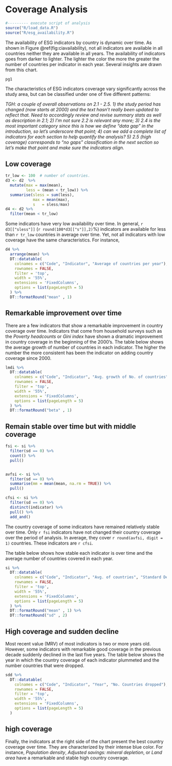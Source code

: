# Coverage Analysis {#coverage}

```r
#--------- execute script of analysis
source("R/load_data.R")
source("R/esg_availability.R")
```


The availability of ESG indicators by country is dynamic over time. As shown in Figure \@ref(fig:ciavailability), not all indicators are available in all countries neither they are available in all years. The availability of indicators goes from darker to lighter. The lighter the color the more the greater the number of countries per indicator in each year. Several insights are drawn from this chart. 

```r
pg1
```

The characteristics of ESG indicators coverage vary significantly across the study area, 
but can be classified under one of five different patterns:

*TGH: a couple of overall observations on 2.1 - 2.5. 1) the study period has changed (now starts at 2000) and the text hasn't really been updated to reflect
that. Need to accordingly review and revise summary stats as well as description in 2.1; 2) I'm not sure 2.2 is relevant any more; 3) 2.4
is the most important category since this is how we define "data gap" in the introduction, so let's underscore that point; 4) can we
add a complete list of indicators for each section to help quantify the analysis? 5) 2.5 (high coverage) corresponds to "no gaps" classification
in the next section so let's make that point and make sure the indicators align.*


## Low coverage

```r
tr_low <- 100  # number of countries. 
d3 <- d2  %>%
  mutate(max = max(mean),
         less = (mean < tr_low)) %>%
  summarise(sless = sum(less),
            max = mean(max),
            s   = sless/max)
d4 <- d2 %>% 
  filter(mean < tr_low)


```

Some indicators have very low availability over time. In general, `r d3[["sless"]]` (`r round(100*d3[["s"]],2)`%) indicators are available for less than `r tr_low` countries in average over time. Yet, not all indicators with low coverage have the same characteristics. For instance, 

```r
d4 %>% 
  arrange(mean) %>% 
  DT::datatable(
    colnames = c("Code", "Indicator", "Average of countries per year"),
    rownames = FALSE,
    filter = 'top', 
    width = '55%', 
    extensions = 'FixedColumns',
    options = list(pageLength = 5)
  ) %>% 
  DT::formatRound("mean" , 1)

```


## Remarkable improvement over time

There are a few indicators that show a remarkable improvement in country coverage over time. Indicators that come from household surveys such as the _Poverty headcounts_ or _Gini index_ have shown a dramatic improvement in country coverage in the beginning of the 2000's. The table below shows the average growth of number of countries in each indicator. The higher the number the more consistent has been the indicator on adding country coverage since 2000.   

```r
lmdi %>% 
  DT::datatable(
    colnames = c("Code", "Indicator", "Avg. growth of No. of countries"),
    rownames = FALSE,
    filter = 'top', 
    width = '55%', 
    extensions = 'FixedColumns',
    options = list(pageLength = 5)
  ) %>% 
  DT::formatRound("beta" , 1)
```



## Remain stable over time but with middle coverage

```r
fsi <- si %>% 
  filter(sd == 0) %>% 
  count() %>% 
  pull()


avfsi <- si %>% 
  filter(sd == 0) %>% 
  summarise(mm = mean(mean, na.rm = TRUE)) %>% 
  pull()

cfsi <- si %>% 
  filter(sd == 0) %>% 
  distinct(indicator) %>% 
  pull() %>% 
  add_and()

```

The country coverage of some indicators have remained relatively stable over time. Only `r fsi` indicators have not changed their country coverage over the period of analysis. In average, they cover `r round(avfsi, digit = 1)` countries.  These indicators are `r cfsi`. 

The table below shows how stable each indicator is over time and the average number of countries covered in each year.  

```r
si %>% 
  DT::datatable(
    colnames = c("Code", "Indicator", "Avg. of countries", "Standard Dev."),
    rownames = FALSE,
    filter = 'top', 
    width = '55%', 
    extensions = 'FixedColumns',
    options = list(pageLength = 5)
  ) %>% 
  DT::formatRound("mean" , 1) %>% 
  DT::formatRound("sd" , 2) 
```

## High coverage and sudden decline

Most recent value (MRV) of most indicators is two or more years old. However, some indicators with remarkable good coverage in the previous decade suddenly declined in the last five years. The table below shows the year in which the country coverage of each indicator plummeted and the number countries that were dropped. 

```r
sdd %>% 
  DT::datatable(
    colnames = c("Code", "Indicator", "Year", "No. Countries dropped"),
    rownames = FALSE,
    filter = 'top', 
    width = '55%', 
    extensions = 'FixedColumns',
    options = list(pageLength = 5)
  ) 
```


## high coverage 

Finally, the indicators at the right side of the chart present the best country coverage over time. They are characterized by their intense blue color. For instance, _Population density_, _Adjusted savings: mineral depletion_, or _Land area_ have a remarkable and stable high country coverage. 



